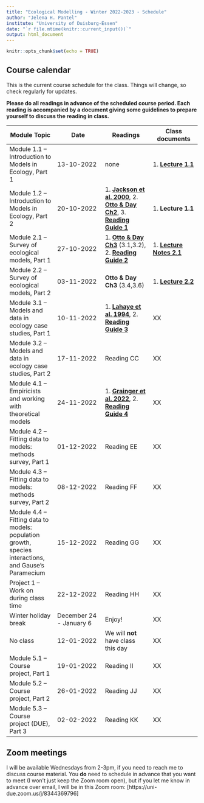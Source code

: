 ```yaml
---
title: "Ecological Modelling - Winter 2022-2023 - Schedule"
author: "Jelena H. Pantel"
institute: "University of Duisburg-Essen"
date: "`r file.mtime(knitr::current_input())`"
output: html_document
---
```


```r
knitr::opts_chunk$set(echo = TRUE)
```

## Course calendar
This is the current course schedule for the class. Things will change, so check regularly for updates.

__Please do all readings in advance of the scheduled course period. Each reading is accompanied by a document giving some guidelines to prepare yourself to discuss the reading in class.__ 


| **Module Topic**   | **Date** | **Readings** | **Class documents** |
| --- | --- | --- | --- |
| Module 1.1 – Introduction to Models in Ecology, Part 1 | 13-10-2022 | none | 1. [__Lecture 1.1__](./L1.1.pdf) |
| Module 1.2 – Introduction to Models in Ecology, Part 2  | 20-10-2022 | 1. [__Jackson et al. 2000__](./r1_Jackson_2000.pdf), 2. [__Otto & Day Ch2__](./r2_OttoDay_Ch2.pdf), 3. [__Reading Guide 1__](./w2_readguide.html)| 1. __Lecture 1.1__ |
| Module 2.1 – Survey of ecological models, Part 1 | 27-10-2022 | 1. [__Otto & Day Ch3__](./r3_OttoDay_Ch3.pdf) (3.1,3.2), 2. [__Reading Guide 2__](./w3_readguide.html)  | 1. [__Lecture Notes 2.1__](./L2.1_notes.html) |
| Module 2.2 – Survey of ecological models, Part 2  | 03-11-2022 | __Otto & Day Ch3__ (3.4,3.6) | 1. [__Lecture 2.2__](./L2.2.pdf) |
| Module 3.1 – Models and data in ecology case studies, Part 1 | 10-11-2022 | 1. [__Lahaye et al. 1994__](./r4_Lahaye_1994.pdf), 2. [__Reading Guide 3__](./w5_readguide.html)  | XX |
| Module 3.2 – Models and data in ecology case studies, Part 2 | 17-11-2022 | Reading CC  | XX |
| Module 4.1 – Empiricists and working with theoretical models | 24-11-2022 | 1. [__Grainger et al. 2022__](./r6_Grainger_2022.pdf), 2. [__Reading Guide 4__](./w7_readguide.html)  | XX |
| Module 4.2 – Fitting data to models: methods survey, Part 1 | 01-12-2022 | Reading EE  | XX |
| Module 4.3 – Fitting data to models: methods survey, Part 2 | 08-12-2022 | Reading FF  | XX |
| Module 4.4 – Fitting data to models: population growth, species interactions, and Gause’s Paramecium | 15-12-2022 | Reading GG | XX |
| Project 1 – Work on during class time | 22-12-2022 | Reading HH  | XX |
| Winter holiday break | December 24 - January 6 | Enjoy!  | XX |
| No class | 12-01-2022 | We will **not** have class this day | XX |
| Module 5.1 – Course project, Part 1 | 19-01-2022 | Reading II | XX |
| Module 5.2 – Course project, Part 2 | 26-01-2022 | Reading JJ | XX |
| Module 5.3 – Course project (DUE), Part 3 | 02-02-2022 | Reading KK | XX |

## Zoom meetings
I will be available Wednesdays from 2-3pm, if you need to reach me to discuss course material. You __do__ need to schedule in advance that you want to meet (I won't just keep the Zoom room open), but if you let me know in advance over email, I will be in this Zoom room: [https://uni-due.zoom.us/j/8344369796]